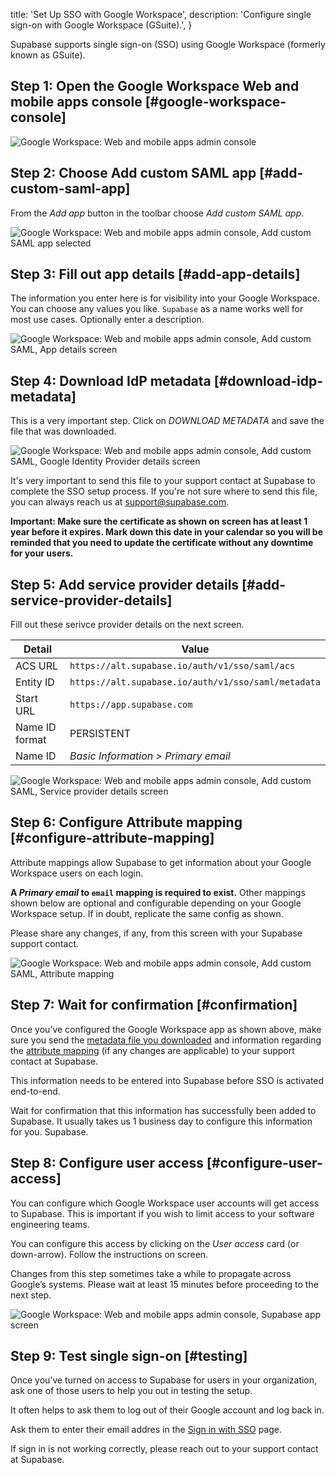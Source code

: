 
  title: 'Set Up SSO with Google Workspace',
  description: 'Configure single sign-on with Google Workspace (GSuite).',
}

Supabase supports single sign-on (SSO) using Google Workspace (formerly known
as GSuite).

## Step 1: Open the Google Workspace Web and mobile apps console [#google-workspace-console]

![Google Workspace: Web and mobile apps admin
console](/docs/img/sso-gsuite-step-01.png)

## Step 2: Choose Add custom SAML app [#add-custom-saml-app]

From the _Add app_ button in the toolbar choose _Add custom SAML app_.

![Google Workspace: Web and mobile apps admin console, Add custom SAML app
selected](/docs/img/sso-gsuite-step-02.png)

## Step 3: Fill out app details [#add-app-details]

The information you enter here is for visibility into your Google Workspace.
You can choose any values you like. `Supabase` as a name works well for most
use cases. Optionally enter a description.

![Google Workspace: Web and mobile apps admin console, Add custom SAML, App
details screen](/docs/img/sso-gsuite-step-03.png)

## Step 4: Download IdP metadata [#download-idp-metadata]

This is a very important step. Click on _DOWNLOAD METADATA_ and save the file
that was downloaded.

![Google Workspace: Web and mobile apps admin console, Add custom SAML, Google
Identity Provider details screen](/docs/img/sso-gsuite-step-04.png)

It's very important to send this file to your support contact at Supabase to
complete the SSO setup process. If you're not sure where to send this file, you
can always reach us at [support@supabase.com](mailto:support@supabase.com).

**Important: Make sure the certificate as shown on screen has at least 1 year
before it expires. Mark down this date in your calendar so you will be reminded
that you need to update the certificate without any downtime for your users.**

## Step 5: Add service provider details [#add-service-provider-details]

Fill out these serivce provider details on the next screen.

| Detail         | Value                                               |
| -------------- | --------------------------------------------------- |
| ACS URL        | `https://alt.supabase.io/auth/v1/sso/saml/acs`      |
| Entity ID      | `https://alt.supabase.io/auth/v1/sso/saml/metadata` |
| Start URL      | `https://app.supabase.com`                          |
| Name ID format | PERSISTENT                                          |
| Name ID        | _Basic Information > Primary email_                 |

![Google Workspace: Web and mobile apps admin console, Add custom SAML,
Service provider details screen](/docs/img/sso-gsuite-step-05.png)

## Step 6: Configure Attribute mapping [#configure-attribute-mapping]

Attribute mappings allow Supabase to get information about your Google
Workspace users on each login.

**A _Primary email_ to `email` mapping is required to exist.** Other mappings
shown below are optional and configurable depending on your Google Workspace
setup. If in doubt, replicate the same config as shown.

Please share any changes, if any, from this screen with your Supabase support
contact.

![Google Workspace: Web and mobile apps admin console, Add custom SAML,
Attribute mapping](/docs/img/sso-gsuite-step-06.png)

## Step 7: Wait for confirmation [#confirmation]

Once you’ve configured the Google Workspace app as shown above, make sure you
send the [metadata file you downloaded](#download-idp-metadata)
and information regarding the [attribute mapping](#configure-attribute-mappings) (if any
changes are applicable) to your support contact at Supabase.

This information needs to be entered into Supabase before SSO is activated
end-to-end.

Wait for confirmation that this information has successfully been added to
Supabase. It usually takes us 1 business day to configure this information
for you.
Supabase.

## Step 8: Configure user access [#configure-user-access]

You can configure which Google Workspace user accounts will get access to
Supabase. This is important if you wish to limit access to your software
engineering teams.

You can configure this access by clicking on the _User
access_ card (or down-arrow). Follow the instructions on screen.

Changes from this step sometimes take a while to propagate across Google’s
systems. Please wait at least 15 minutes before proceeding to the next step.

![Google Workspace: Web and mobile apps admin console, Supabase app
screen](/docs/img/sso-gsuite-step-08.png)

## Step 9: Test single sign-on [#testing]

Once you’ve turned on access to Supabase for users in your organization, ask
one of those users to help you out in testing the setup.

It often helps to ask them to log out of their Google account and log back in.

Ask them to enter their email addres in the [Sign in with
SSO](https://app.supabase.com/sign-in-sso) page.

If sign in is not working correctly, please reach out to your support contact
at Supabase.


